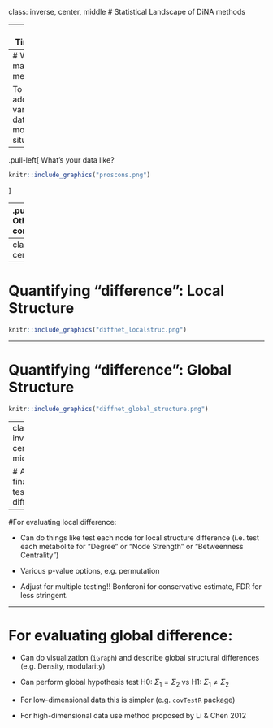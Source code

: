 
class: inverse, center, middle
# Statistical Landscape of DiNA methods


---
# Timeline 

- I found 40+ methods papers on DiNA methods published in the last 10 years

- The wide variety is due to addressing many subtly different problems

```r
knitr::include_graphics("alg_timeline.png")
```

???
- In 2011, Guo et al. published the work “Joint estimation of multiple graphs” `r Cite(bib, "guo_joint_2011")`, which was followed by several new methods to estimate and test differences in biological networks `r Cite(bib, "cai_constrained_2011")` `r Cite(bib, "mohan_structured_2012")` `r Cite(bib, "jacob_more_2012")`

- Danaher et al. introduced group graphical lasso (GGL) and fused graphical lasso (FGL) in 2014 `r Cite(bib, "danaher_joint_2014")`, which was closely followed by other groups proposing direct estimation of the differences between graphs `r Cite(bib, "zhao_direct_2014")`, efficient structural estimation of multiple graphs `r Cite(bib, "zhu_structural_2014")`, and node-based learning of differential graphs `r Cite(bib, "mohan_node-based_2014")`

- Peterson, Stingo, and Vanucci introduced Bayesian inference for multiple graphical models in 2015 `r Cite(bib, "peterson_bayesian_2015")`. Subsequent Bayesian methods developed priors that account for the high dimensionality and sparsity common in biological data  `r Cite(bib, "tan_bayesian_2017")` `r Cite(bib, "richard_li_bayesian_2019")` `r Cite(bib, "sekula_single-cell_2021")`



---
# Why so many methods?

To address various data and modeling situations!
--
.pull-left[
What's your data like?
```r
knitr::include_graphics("proscons.png")
```
]

--
.pull-right[
Other model considerations...
```r
knitr::include_graphics("specifications.png")
```
]

???
    - Is data Gaussian vs non Gaussian?
    - High dimensional vs low dimensional?
    - Do you want to use Frequentist vs Bayesian framework?
    - Is there local common structure or group-wise heterogeneous structure?
    - Do you need to estimate on 3+ groups? 
    - Are precision matrices sparse or not?

- You can further narrow down specific methods based on if you care about:

    - Hierarchical structure
    - Additional penalties or weighted penalties for unbalanced groups
    - Possibility to cluster and estimate GMs simultaneously
    - Computational efficiency
    - Incorporating known network structure or latent variables

---
class: inverse, center, middle
```r
knitr::include_graphics("quantifydif.png")
```
---

# Quantifying "difference": Local Structure

```r
knitr::include_graphics("diffnet_localstruc.png")
```

---

# Quantifying "difference": Global Structure

```r
knitr::include_graphics("diffnet_global_structure.png")
```

---
class: inverse, center, middle

# And finally... test the difference

---

#For evaluating local difference: 

- Can do things like test each node for local structure difference (i.e. test each metabolite for "Degree" or "Node Strength" or "Betweenness Centrality")  

- Various p-value options, e.g. permutation  

- Adjust for multiple testing!! Bonferoni for conservative estimate, FDR for less stringent. 

---

# For evaluating global difference:

- Can do visualization (`iGraph`) and describe global structural differences (e.g. Density, modularity)

- Can perform global hypothesis test H0: $\Sigma_1 = \Sigma_2$ vs H1: $\Sigma_1 \neq \Sigma_2$

- For low-dimensional data this is simpler (e.g. `covTestR` package)

- For high-dimensional data use method proposed by Li & Chen 2012
    

